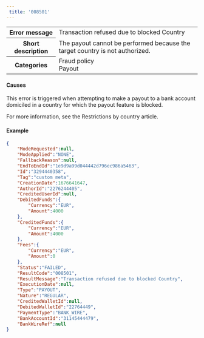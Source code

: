 ---  
 title: '008501'  
---  
  
<table>
    <tbody>
        <tr>
            <th class="header"><strong>Error message</strong></th>
            <td class="content">Transaction refused due to blocked Country</td>
        </tr>
        <tr>
            <th class="header"><strong>Short description</strong></th>
            <td class="content">The payout cannot be performed because the target country is not authorized.</td>
        </tr>
        <tr>
            <th class="header"><strong>Categories</strong></th>
            <td class="content">  
<div class="label">Fraud policy</div>  
<div class="label">Payout</div>
</td>
        </tr>
    </tbody>
</table>  

#### Causes  

This error is triggered when attempting to make a payout to a bank account domiciled in a country for which the payout feature is blocked.   

For more information, see the Restrictions by country article.  

#### Example  
```json API Response
{
    "ModeRequested":null,
    "ModeApplied":"NONE",
    "FallbackReason":null,
    "EndToEndId":"1e9d9a99d044442d796ec986a5463",
    "Id":"3294440358",
    "Tag":"custom meta",
    "CreationDate":1676641647,
    "AuthorId":"2276244405",
    "CreditedUserId":null,
    "DebitedFunds":{
        "Currency":"EUR",
        "Amount":4000
    },
    "CreditedFunds":{
        "Currency":"EUR",
        "Amount":4000
    },
    "Fees":{
        "Currency":"EUR",
        "Amount":0
    },
    "Status":"FAILED",
    "ResultCode":"008501",
    "ResultMessage":"Transaction refused due to blocked Country",
    "ExecutionDate":null,
    "Type":"PAYOUT",
    "Nature":"REGULAR",
    "CreditedWalletId":null,
    "DebitedWalletId":"22764449",
    "PaymentType":"BANK_WIRE",
    "BankAccountId":"31145444479",
    "BankWireRef":null
}
```